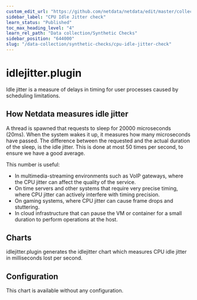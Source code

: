 ```yaml
---
custom_edit_url: "https://github.com/netdata/netdata/edit/master/collectors/idlejitter.plugin/README.md"
sidebar_label: "CPU Idle Jitter check"
learn_status: "Published"
toc_max_heading_level: "4"
learn_rel_path: "Data collection/Synthetic Checks"
sidebar_position: "644000"
slug: "/data-collection/synthetic-checks/cpu-idle-jitter-check"
---
```



# idlejitter.plugin

Idle jitter is a measure of delays in timing for user processes caused by scheduling limitations.

## How Netdata measures idle jitter

A thread is spawned that requests to sleep for 20000 microseconds (20ms).
When the system wakes it up, it measures how many microseconds have passed.
The difference between the requested and the actual duration of the sleep, is the idle jitter.
This is done at most 50 times per second, to ensure we have a good average. 

This number is useful:

- In multimedia-streaming environments such as VoIP gateways, where the CPU jitter can affect the quality of the service.
- On time servers and other systems that require very precise timing, where CPU jitter can actively interfere with timing precision.
- On gaming systems, where CPU jitter can cause frame drops and stuttering.
- In cloud infrastructure that can pause the VM or container for a small duration to perform operations at the host.

## Charts

idlejitter.plugin generates the idlejitter chart which measures CPU idle jitter in milliseconds lost per second. 

## Configuration

This chart is available without any configuration. 


